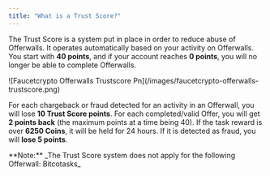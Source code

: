 ```yaml
---
title: "What is a Trust Score?"
---
```


The Trust Score is a system put in place in order to reduce abuse of Offerwalls. It operates automatically based on your activity on Offerwalls. You start with **40 points**, and if your account reaches **0 points**, you will no longer be able to complete Offerwalls.

<Frame>
  ![Faucetcrypto Offerwalls Trustscore Pn](/images/faucetcrypto-offerwalls-trustscore.png)
</Frame>

For each chargeback or fraud detected for an activity in an Offerwall, you will lose **10 Trust Score points**. For each completed/valid Offer, you will get **2 points back** (the maximum points at a time being 40). If the task reward is over **6250 Coins**, it will be held for 24 hours. If it is detected as fraud, you will **lose 5 points**.

<Note>
  **Note:** _The Trust Score system does not apply for the following Offerwall: Bitcotasks_
</Note>